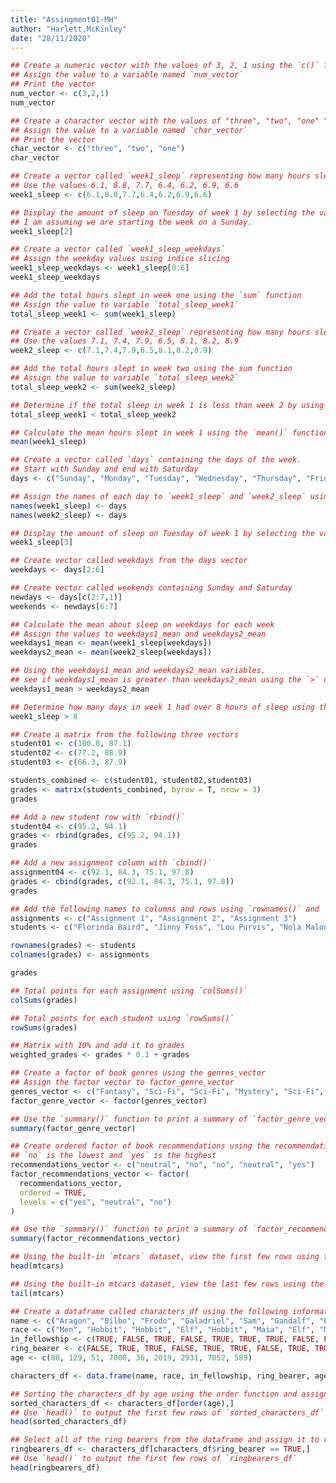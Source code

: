```yaml
---
title: "Assingment01-MH"
author: "Harlett,McKinley"
date: "28/11/2020"
---
```

```r
## Create a numeric vector with the values of 3, 2, 1 using the `c()` function
## Assign the value to a variable named `num_vector`
## Print the vector
num_vector <- c(3,2,1)
num_vector
```

```r
## Create a character vector with the values of "three", "two", "one" "using the `c()` function
## Assign the value to a variable named `char_vector`
## Print the vector
char_vector <- c("three", "two", "one")
char_vector
```

```r
## Create a vector called `week1_sleep` representing how many hours slept each night of the week
## Use the values 6.1, 8.8, 7.7, 6.4, 6.2, 6.9, 6.6
week1_sleep <- c(6.1,8.8,7.7,6.4,6.2,6.9,6.6)
```

```r
## Display the amount of sleep on Tuesday of week 1 by selecting the variable index
## I am assuming we are starting the week on a Sunday. 
week1_sleep[2]
```

```r
## Create a vector called `week1_sleep_weekdays`
## Assign the weekday values using indice slicing
week1_sleep_weekdays <- week1_sleep[0:6]
week1_sleep_weekdays
```

```r
## Add the total hours slept in week one using the `sum` function
## Assign the value to variable `total_sleep_week1`
total_sleep_week1 <- sum(week1_sleep)
```

```r
## Create a vector called `week2_sleep` representing how many hours slept each night of the week
## Use the values 7.1, 7.4, 7.9, 6.5, 8.1, 8.2, 8.9
week2_sleep <- c(7.1,7.4,7.9,6.5,8.1,8.2,8.9)
```

```r
## Add the total hours slept in week two using the sum function
## Assign the value to variable `total_sleep_week2`
total_sleep_week2 <- sum(week2_sleep)
```

```r
## Determine if the total sleep in week 1 is less than week 2 by using the < operator
total_sleep_week1 < total_sleep_week2
```

```r
## Calculate the mean hours slept in week 1 using the `mean()` function
mean(week1_sleep)
```

```r
## Create a vector called `days` containing the days of the week.
## Start with Sunday and end with Saturday
days <- c("Sunday", "Monday", "Tuesday", "Wednesday", "Thursday", "Friday", "Saturday")
```

```r
## Assign the names of each day to `week1_sleep` and `week2_sleep` using the `names` function and `days` vector
names(week1_sleep) <- days
names(week2_sleep) <- days
```

```r
## Display the amount of sleep on Tuesday of week 1 by selecting the variable name
week1_sleep[3]
```

```r
## Create vector called weekdays from the days vector
weekdays <- days[2:6]
```

```r
## Create vector called weekends containing Sunday and Saturday
newdays <- days[c(2:7,1)]
weekends <- newdays[6:7]
```

```r
## Calculate the mean about sleep on weekdays for each week
## Assign the values to weekdays1_mean and weekdays2_mean
weekdays1_mean <- mean(week1_sleep[weekdays])
weekdays2_mean <- mean(week2_sleep[weekdays])
```

```r
## Using the weekdays1_mean and weekdays2_mean variables,
## see if weekdays1_mean is greater than weekdays2_mean using the `>` operator
weekdays1_mean > weekdays2_mean
```

```r
## Determine how many days in week 1 had over 8 hours of sleep using the `>` operator
week1_sleep > 8
```

```r
## Create a matrix from the following three vectors
student01 <- c(100.0, 87.1)
student02 <- c(77.2, 88.9)
student03 <- c(66.3, 87.9)

students_combined <- c(student01, student02,student03)
grades <- matrix(students_combined, byrow = T, nrow = 3)
grades
```

```r
## Add a new student row with `rbind()`
student04 <- c(95.2, 94.1)
grades <- rbind(grades, c(95.2, 94.1))
grades
```

```r
## Add a new assignment column with `cbind()`
assignment04 <- c(92.1, 84.3, 75.1, 97.8)
grades <- cbind(grades, c(92.1, 84.3, 75.1, 97.8))
grades
```

```r
## Add the following names to columns and rows using `rownames()` and `colnames()`
assignments <- c("Assignment 1", "Assignment 2", "Assignment 3")
students <- c("Florinda Baird", "Jinny Foss", "Lou Purvis", "Nola Maloney")

rownames(grades) <- students
colnames(grades) <- assignments

grades
```

```r
## Total points for each assignment using `colSums()`
colSums(grades)
```

```r
## Total points for each student using `rowSums()`
rowSums(grades)
```

```r
## Matrix with 10% and add it to grades
weighted_grades <- grades * 0.1 + grades
```

```r
## Create a factor of book genres using the genres_vector
## Assign the factor vector to factor_genre_vector
genres_vector <- c("Fantasy", "Sci-Fi", "Sci-Fi", "Mystery", "Sci-Fi", "Fantasy")
factor_genre_vector <- factor(genres_vector)
```

```r
## Use the `summary()` function to print a summary of `factor_genre_vector`
summary(factor_genre_vector)
```

```r
## Create ordered factor of book recommendations using the recommendations_vector
## `no` is the lowest and `yes` is the highest
recommendations_vector <- c("neutral", "no", "no", "neutral", "yes")
factor_recommendations_vector <- factor(
  recommendations_vector,
  ordered = TRUE,
  levels = c("yes", "neutral", "no")
)
```

```r
## Use the `summary()` function to print a summary of `factor_recommendations_vector`
summary(factor_recommendations_vector)
```

```r
## Using the built-in `mtcars` dataset, view the first few rows using the `head()` function
head(mtcars)
```

```r
## Using the built-in mtcars dataset, view the last few rows using the `tail()` function
tail(mtcars)
```

```r
## Create a dataframe called characters_df using the following information from LOTR
name <- c("Aragon", "Bilbo", "Frodo", "Galadriel", "Sam", "Gandalf", "Legolas", "Sauron", "Gollum")
race <- c("Men", "Hobbit", "Hobbit", "Elf", "Hobbit", "Maia", "Elf", "Maia", "Hobbit")
in_fellowship <- c(TRUE, FALSE, TRUE, FALSE, TRUE, TRUE, TRUE, FALSE, FALSE)
ring_bearer <- c(FALSE, TRUE, TRUE, FALSE, TRUE, TRUE, FALSE, TRUE, TRUE)
age <- c(88, 129, 51, 7000, 36, 2019, 2931, 7052, 589)

characters_df <- data.frame(name, race, in_fellowship, ring_bearer, age)
```

```r
## Sorting the characters_df by age using the order function and assign the result to the sorted_characters_df
sorted_characters_df <- characters_df[order(age),]
## Use `head()` to output the first few rows of `sorted_characters_df`
head(sorted_characters_df)
```

```r
## Select all of the ring bearers from the dataframe and assign it to ringbearers_df
ringbearers_df <- characters_df[characters_df$ring_bearer == TRUE,]
## Use `head()` to output the first few rows of `ringbearers_df`
head(ringbearers_df)
```